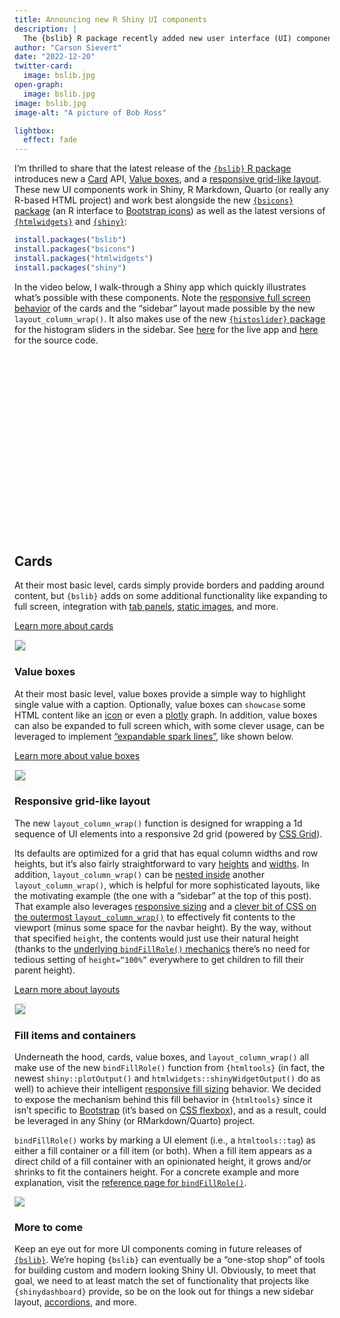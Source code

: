 ```yaml
---
title: Announcing new R Shiny UI components
description: |
  The {bslib} R package recently added new user interface (UI) components, including (full-screen) Cards, Value Boxes, and a responsive column wrapping layout. Start using them today in Shiny, R Markdown, and/or Quarto.
author: "Carson Sievert"
date: "2022-12-20"
twitter-card:
  image: bslib.jpg
open-graph:
  image: bslib.jpg
image: bslib.jpg
image-alt: "A picture of Bob Ross"

lightbox:
  effect: fade
---
```



I'm thrilled to share that the latest release of the [`{bslib}` R package](https://rstudio.github.io/bslib) introduces new a [Card](#cards) API, [Value boxes](#value-boxes), and a [responsive grid-like layout](#layout). These new UI components work in Shiny, R Markdown, Quarto (or really any R-based HTML project) and work best alongside the new [`{bsicons}` package](https://github.com/rstudio/bsicons) (an R interface to [Bootstrap icons](https://icons.getbootstrap.com/)) as well as the latest versions of [`{htmlwidgets}`](http://www.htmlwidgets.org/) and [`{shiny}`](https://shyr-test-center.netlify.app/):

```r
install.packages("bslib")
install.packages("bsicons")
install.packages("htmlwidgets")
install.packages("shiny")
```


In the video below, I walk-through a Shiny app which quickly illustrates what's possible with these components. Note the [responsive full screen behavior](https://rstudio.github.io/bslib/articles/cards.html#responsive-sizing) of the cards and the "sidebar" layout made possible by the new `layout_column_wrap()`. It also makes use of the new [`{histoslider}` package](https://github.com/cpsievert/histoslider) for the histogram sliders in the sidebar. See [here](https://testing-apps.shinyapps.io/flights) for the live app and [here](https://github.com/rstudio/bslib/tree/main/inst/examples/flights) for the source code.

::: {.column-page .pt-5}

<script src="https://fast.wistia.com/embed/medias/mriliaufhx.jsonp" async></script><script src="https://fast.wistia.com/assets/external/E-v1.js" async></script><div class="wistia_responsive_padding" style="padding:57.5% 0 0 0;position:relative;"><div class="wistia_responsive_wrapper" style="height:100%;left:0;position:absolute;top:0;width:100%;"><div class="wistia_embed wistia_async_mriliaufhx seo=false videoFoam=true" style="height:100%;position:relative;width:100%"><div class="wistia_swatch" style="height:100%;left:0;opacity:0;overflow:hidden;position:absolute;top:0;transition:opacity 200ms;width:100%;"><img src="https://fast.wistia.com/embed/medias/mriliaufhx/swatch" style="filter:blur(5px);height:100%;object-fit:contain;width:100%;" alt="" aria-hidden="true" onload="this.parentNode.style.opacity=1;" /></div></div></div></div>

:::

<div class="my-4"></div>

## Cards

  <p>At their most basic level, cards simply provide borders and padding around content, but <code class="language-plaintext highlighter-rouge">{bslib}</code> adds on some additional functionality like expanding to full screen, integration with <a href="https://rstudio.github.io/bslib/articles/cards.html#multiple-tabs">tab panels</a>, <a href="https://rstudio.github.io/bslib/articles/cards.html#static-images">static images</a>, and more.</p>

  <a class="btn btn-primary" href="https://rstudio.github.io/bslib/articles/cards.html" target="_blank">
  Learn more about cards <i class="fas fa-external-link-alt" role="presentation" aria-label="up-right-from-square icon" style="margin-left:.5rem"></i>
  </a>

::: {.column-page .pt-5}

![](card.gif){fig-alt="A card, holding a bar chart, expanding to a full screen view" class="img-shadow lightbox"}

:::

<div class="my-4"></div>

### Value boxes

  <p>At their most basic level, value boxes provide a simple way to highlight single value with a caption. Optionally, value boxes can <code class="language-plaintext highlighter-rouge">showcase</code> some HTML content like an <a href="https://github.com/rstudio/bsicons">icon</a> or even a <a href="https://github.com/plotly/plotly.R">plotly</a> graph. In addition, value boxes can also be expanded to full screen which, with some clever usage, can be leveraged to implement <a href="https://rstudio.github.io/bslib/articles/value-boxes.html#expandable-sparklines">“expandable spark lines”</a>, like shown below.</p>

  <a class="btn btn-primary" href="https://rstudio.github.io/bslib/articles/value-boxes.html" target="_blank">
  Learn more about value boxes <i class="fas fa-external-link-alt" role="presentation" aria-label="up-right-from-square icon" style="margin-left:.5rem"></i>
  </a>


::: {.column-page .pt-5}

![](value-box.gif){fig-alt="A value box becoming fullscreen to show more detail" class="img-shadow lightbox"}

:::

<div class="my-4"></div>

### Responsive grid-like layout

  <p>The new <code class="language-plaintext highlighter-rouge">layout_column_wrap()</code> function is designed for wrapping a 1d sequence of UI elements into a responsive 2d grid (powered by <a href="https://css-tricks.com/snippets/css/complete-guide-grid/">CSS Grid</a>).</p>

  <p>Its defaults are optimized for a grid that has equal column widths and row heights, but it’s also fairly straightforward to vary <a href="https://rstudio.github.io/bslib/articles/column-layout.html?q=varying%20#varying-heights">heights</a> and <a href="https://rstudio.github.io/bslib/articles/column-layout.html?q=varying%20#varying-widths">widths</a>. In addition, <code class="language-plaintext highlighter-rouge">layout_column_wrap()</code> can be <a href="https://rstudio.github.io/bslib/articles/layouts.html#nested-layouts">nested inside</a> another <code class="language-plaintext highlighter-rouge">layout_column_wrap()</code>, which is helpful for more sophisticated layouts, like the motivating example (the one with a “sidebar” at the top of this post). That example also leverages <a href="https://rstudio.github.io/bslib/articles/cards.html#responsive-sizing">responsive sizing</a> and a <a href="https://github.com/rstudio/bslib/blob/1a07d5e/inst/examples/flights/app.R#L127-L131">clever bit of CSS on the outermost <code class="language-plaintext highlighter-rouge">layout_column_wrap()</code></a> to effectively fit contents to the viewport (minus some space for the navbar height). By the way, without that specified <code class="language-plaintext highlighter-rouge">height</code>, the contents would just use their natural height (thanks to the <a href="#fill-roles">underlying <code class="language-plaintext highlighter-rouge">bindFillRole()</code> mechanics</a> there’s no need for tedious setting of <code class="language-plaintext highlighter-rouge">height="100%"</code> everywhere to get children to fill their parent height).</p>

  <a class="btn btn-primary" href="https://rstudio.github.io/bslib/articles/layouts.html" target="_blank">
  Learn more about layouts
  </a>


::: {.column-page .pt-5}

![](layout-column-wrap.gif){fig-alt="Wrapping a 1d sequence of UI elements into a responsive 2d grid." class="img-shadow lightbox"}

:::

<div class="my-4"></div>

### Fill items and containers

  <p>Underneath the hood, cards, value boxes, and <code class="language-plaintext highlighter-rouge">layout_column_wrap()</code> all make use of the new <code class="language-plaintext highlighter-rouge">bindFillRole()</code> function from <code class="language-plaintext highlighter-rouge">{htmltools}</code> (in fact, the newest <code class="language-plaintext highlighter-rouge">shiny::plotOutput()</code> and <code class="language-plaintext highlighter-rouge">htmlwidgets::shinyWidgetOutput()</code> do as well) to achieve their intelligent <a href="https://rstudio.github.io/bslib/articles/cards.html#responsive-sizing">responsive fill sizing</a> behavior. We decided to expose the mechanism behind this fill behavior in <code class="language-plaintext highlighter-rouge">{htmltools}</code> since it isn’t specific to <a href="https://getbootstrap.com">Bootstrap</a> (it’s based on <a href="https://css-tricks.com/snippets/css/a-guide-to-flexbox/">CSS flexbox</a>), and as a result, could be leveraged in any Shiny (or RMarkdown/Quarto) project.</p>

  <p><code class="language-plaintext highlighter-rouge">bindFillRole()</code> works by marking a UI element (i.e., a <code class="language-plaintext highlighter-rouge">htmltools::tag</code>) as either a fill container or a fill item (or both). When a fill item appears as a direct child of a fill container with an opinionated height, it grows and/or shrinks to fit the containers height. For a concrete example and more explanation, visit the <a href="https://rstudio.github.io/htmltools/reference/bindFillRole.html">reference page for <code class="language-plaintext highlighter-rouge">bindFillRole()</code></a>.</p>

::: {.pt-5}

![](fill-illustration.png){fig-alt="A fill illustration" style="box-shadow: none;border:0px;"}

:::

<div class="my-4"></div>



### More to come

Keep an eye out for more UI components coming in future releases of [`{bslib}`](https://github.com/rstudio/bslib). We're hoping `{bslib}` can eventually be a "one-stop shop" of tools for building custom and modern looking Shiny UI. Obviously, to meet that goal, we need to at least match the set of functionality that projects like `{shinydashboard}` provide, so be on the look out for things a new sidebar layout, [accordions](https://getbootstrap.com/docs/5.2/components/accordion/), and more.

<style>
    .img-shadow {
    border: 1px solid #ddd;
    box-shadow: 1px 2px 20px -5px rgb(0 0 0 / 25%);
}
</style>
